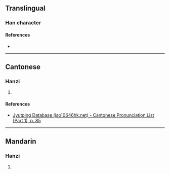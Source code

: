 {{character info/new}}
==Translingual==

===Han character===
{{Han char|rn=32|rad=土|as=03|sn=6|four=|canj=GHJ|ids=⿰土千}}

====References====
* {{Han ref|kx=0224.130|dkj=04892|hdz=10419.070|uh=5732|ud=22322}}

----

==Cantonese==

===Hanzi===
{{yue-hanzi|jyut=[[cin1]]|y=chin1}}

# {{defn|lang=yue|sort=土03}}

====References====
* [http://www.iso10646hk.net/jp/document/download.jsp Jyutping Database (iso10646hk.net) - Cantonese Pronunciation List (Part 1), p. 85]

----

==Mandarin==

===Hanzi===
{{cmn-hanzi|pin=[[qiān]] ([[qian1]])|wg=ch'ien<sup>1</sup>}}

# {{defn|lang=cmn|sort=土03}}